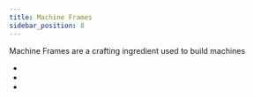 ```yaml
---
title: Machine Frames
sidebar_position: 8
---
```


<ItemImage file="basic_machine_frame" alt="Machine Frames" size="200" />

Machine Frames are a crafting ingredient used to build machines

- <McItem slug="techreborn:basic_machine_frame"/>
- <McItem slug="techreborn:advanced_machine_frame"/>
- <McItem slug="techreborn:industrial_machine_frame"/>
